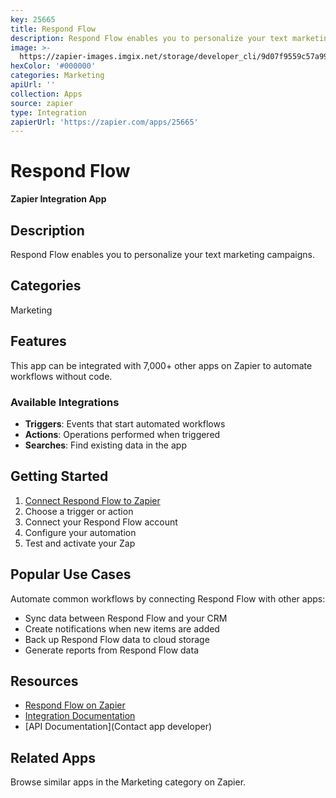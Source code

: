 ```yaml
---
key: 25665
title: Respond Flow
description: Respond Flow enables you to personalize your text marketing campaigns.
image: >-
  https://zapier-images.imgix.net/storage/developer_cli/9d07f9559c57a99343dc26d6510904cc.png?auto=format%2Ccompress&ixlib=python-3.0.0&q=50
hexColor: '#000000'
categories: Marketing
apiUrl: ''
collection: Apps
source: zapier
type: Integration
zapierUrl: 'https://zapier.com/apps/25665'
---
```

# Respond Flow

**Zapier Integration App**

## Description

Respond Flow enables you to personalize your text marketing campaigns.

## Categories

Marketing

## Features

This app can be integrated with 7,000+ other apps on Zapier to automate workflows without code.

### Available Integrations

- **Triggers**: Events that start automated workflows
- **Actions**: Operations performed when triggered
- **Searches**: Find existing data in the app

## Getting Started

1. [Connect Respond Flow to Zapier](https://zapier.com/apps/25665)
2. Choose a trigger or action
3. Connect your Respond Flow account
4. Configure your automation
5. Test and activate your Zap

## Popular Use Cases

Automate common workflows by connecting Respond Flow with other apps:

- Sync data between Respond Flow and your CRM
- Create notifications when new items are added
- Back up Respond Flow data to cloud storage
- Generate reports from Respond Flow data

## Resources

- [Respond Flow on Zapier](https://zapier.com/apps/25665)
- [Integration Documentation](https://zapier.com/apps/25665/integrations)
- [API Documentation](Contact app developer)

## Related Apps

Browse similar apps in the Marketing category on Zapier.
